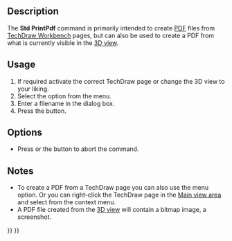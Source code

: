 <languages/>
<translate>

<!--T:8-->
{{Docnav
|[[Std_PrintPreview|PrintPreview]]
|[[Std_Quit|Quit]]
|[[Std_File_Menu|Std File Menu]]
|IconL=Std_PrintPreview.svg
|IconR=Std_Quit.svg
|IconC=Freecad.svg
}}

<!--T:2-->
{{GuiCommand
|Name=Std PrintPdf
|MenuLocation=File → Export PDF...
|Workbenches=All
|SeeAlso=[[Std_Print|Std Print]], [[Std_Export|Std Export]], [[Std_ViewScreenShot|Std ViewScreenShot]]
}}

==Description== <!--T:4-->

<!--T:9-->
The '''Std PrintPdf''' command is primarily intended to create [[PDF|PDF]] files from [[TechDraw_Workbench|TechDraw Workbench]] pages, but can also be used to create a PDF from what is currently visible in the [[3D_View|3D view]].

==Usage== <!--T:6-->

<!--T:7-->
# If required activate the correct TechDraw page or change the 3D view to your liking.
# Select the {{MenuCommand|File → [[Image:Std_PrintPdf.svg|16px]] Export PDF...}} option from the menu.
# Enter a filename in the dialog box.
# Press the {{Button|Save}} button.

==Options== <!--T:10-->

<!--T:11-->
* Press {{KEY|Esc}} or the {{Button|Cancel}} button to abort the command.

==Notes== <!--T:12-->

<!--T:13-->
* To create a PDF from a TechDraw page you can also use the {{MenuCommand|File → Export → Technical Drawing (*.svg *.dxf *.pdf)}} menu option. Or you can right-click the TechDraw page in the [[Main_view_area|Main view area]] and select {{MenuCommand|Export PDF}} from the context menu.
* A PDF file created from the [[3D view]] will contain a bitmap image, a screenshot.


<!--T:16-->
{{Docnav
|[[Std_PrintPreview|PrintPreview]]
|[[Std_Quit|Quit]]
|[[Std_File_Menu|Std File Menu]]
|IconL=Std_PrintPreview.svg
|IconR=Std_Quit.svg
|IconC=Freecad.svg
}}

</translate>
{{Std_Base_navi{{#translation:}}}}
{{Userdocnavi{{#translation:}}}}